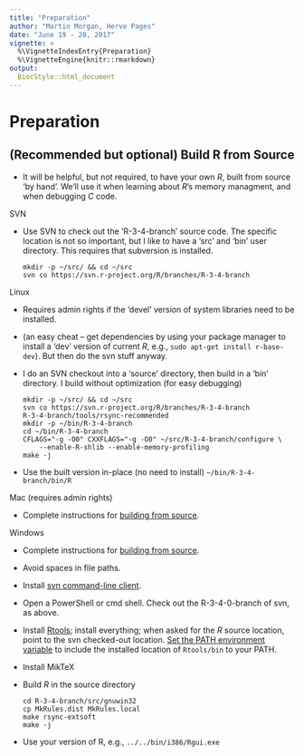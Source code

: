 ```yaml
---
title: "Preparation"
author: "Martin Morgan, Herve Pages"
date: "June 19 - 20, 2017"
vignette: >
  %\VignetteIndexEntry{Preparation}
  %\VignetteEngine{knitr::rmarkdown}
output:
  BiocStyle::html_document
---
```


# Preparation

## (Recommended but optional) Build R from Source

- It will be helpful, but not required, to have your own _R_, built
  from source 'by hand'. We'll use it when learning about _R_'s memory
  managment, and when debugging _C_ code.

SVN

- Use SVN to check out the 'R-3-4-branch' source code. The specific
  location is not so important, but I like to have a 'src' and 'bin'
  user directory. This requires that subversion is installed.

    ```
    mkdir -p ~/src/ && cd ~/src
    svn co https://svn.r-project.org/R/branches/R-3-4-branch
    ```

Linux

- Requires admin rights if the 'devel' version of system libraries
  need to be installed.

- (an easy cheat -- get dependencies by using your package manager to
  install a 'dev' version of current _R_, e.g., `sudo apt-get install r-base-dev`).
  But then do the svn stuff anyway.

- I do an SVN checkout into a 'source' directory, then build in a
  'bin' directory. I build without optimization (for easy debugging)

    ```
    mkdir -p ~/src/ && cd ~/src
    svn co https://svn.r-project.org/R/branches/R-3-4-branch
    R-3-4-branch/tools/rsync-recommended
    mkdir -p ~/bin/R-3-4-branch
    cd ~/bin/R-3-4-branch
    CFLAGS="-g -O0" CXXFLAGS="-g -O0" ~/src/R-3-4-branch/configure \
        --enable-R-shlib --enable-memory-profiling
    make -j
    ```

- Use the built version in-place (no need to install) `~/bin/R-3-4-branch/bin/R`


Mac (requires admin rights)

- Complete instructions for [building from source][mac-src-build].

[mac-src-build]: https://cran.r-project.org/doc/manuals/r-release/R-admin.html#Installing-R-under-macOS

Windows

- Complete instructions for [building from source][windows-src-build].
- Avoid spaces in file paths.
- Install [svn command-line client][windows-svn].
- Open a PowerShell or cmd shell. Check out the R-3-4-0-branch of svn,
  as above.
- Install [Rtools][]; install everything; when asked for the _R_
  source location, point to the svn checked-out
  location. [Set the PATH environment variable][windows-setenv] to
  include the installed location of `Rtools/bin` to your PATH.
- Install MikTeX
- Build _R_ in the source directory

    ```
    cd R-3-4-branch/src/gnuwin32
    cp MkRules.dist MkRules.local
    make rsync-extsoft
    make -j
    ```

- Use your version of R, e.g., `../../bin/i386/Rgui.exe`

[windows-setenv]:  http://www.dowdandassociates.com/blog/content/howto-set-an-environment-variable-in-windows-gui/
[windows-svn]: https://stackoverflow.com/questions/2341134/command-line-svn-for-windows
[Rtools]: https://cran.r-project.org/bin/windows/Rtools/
[windows-src-build]: https://cran.r-project.org/doc/manuals/r-release/R-admin.html#Building-from-source
